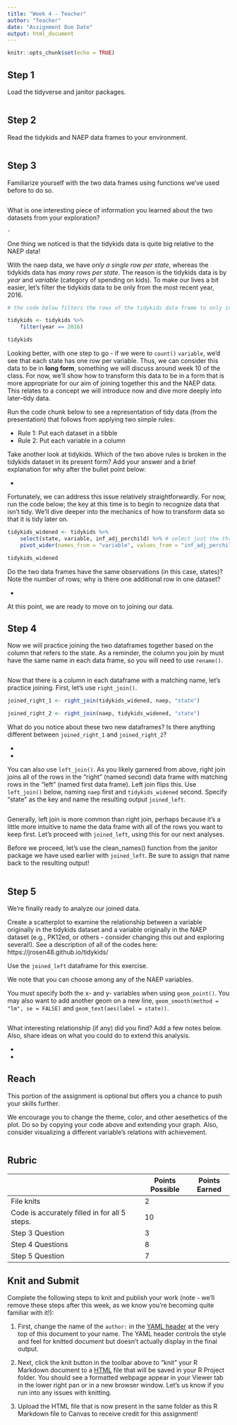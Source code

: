 ```yaml
---
title: "Week 4 - Teacher"
author: "Teacher"
date: "Assignment Due Date"
output: html_document
---
```


```r
knitr::opts_chunk$set(echo = TRUE)
```

## Step 1

Load the tidyverse and janitor packages.

```r

```

## Step 2

Read the tidykids and NAEP data frames to your environment.

```r

```

## Step 3

Familiarize yourself with the two data frames using functions we've used before to do so.

```r

```

What is one interesting piece of information you learned about the two datasets from your exploration?

```         
- 
```

One thing we noticed is that the tidykids data is quite big relative to the NAEP data! 

With the naep data, we have *only a single row per state*, whereas the tidykids data has *many rows per state*. The reason is the tidykids data is by *year* and *variable* (category of spending on kids). To make our lives a bit easier, let's filter the tidykids data to be only from the most recent year, 2016.

```r
# the code below filters the rows of the tidykids data frame to only include those for which the year is equivalent to 2016, and then (re)assigns the name tidykids to the resulting output

tidykids <- tidykids %>% 
    filter(year == 2016)

tidykids
```

Looking better, with one step to go - if we were to `count()` `variable`, we'd see that each state has one row per variable. Thus, we can consider this data to be in **long form**, something we will discuss around week 10 of the class. For now, we'll show how to transform this data to be in a form that is more appropriate for our aim of joining together this and the NAEP data. This relates to a concept we will introduce now and dive more deeply into later--tidy data.

Run the code chunk below to see a representation of tidy data (from the presentation) that follows from applying two simple rules:

- Rule 1: Put each dataset in a tibble
- Rule 2: Put each variable in a column

Take another look at tidykids. Which of the two above rules is broken in the tidykids dataset in its present form? Add your answer and a brief explanation for why after the bullet point below:

- 

Fortunately, we can address this issue relatively straightforwardly. For now, run the code below; the key at this time is to begin to recognize data that isn't tidy. We'll dive deeper into the mechanics of how to transform data so that it is tidy later on.

```r
tidykids_widened <- tidykids %>% 
    select(state, variable, inf_adj_perchild) %>% # select just the three variables we need
    pivot_wider(names_from = "variable", values_from = "inf_adj_perchild") # specify how we want the names of the variables and their values to be created

tidykids_widened
```

Do the two data frames have the same observations (in this case, states)? Note the number of rows; why is there one additional row in one dataset?

- 

At this point, we are ready to move on to joining our data.

## Step 4

Now we will practice joining the two dataframes together based on the column that refers to the state. As a reminder, the column you join by must have the same name in each data frame, so you will need to use `rename()`.

```r

```

Now that there is a column in each dataframe with a matching name, let's practice joining. First, let's use `right_join()`.

```r
joined_right_1 <- right_join(tidykids_widened, naep, "state")

joined_right_2 <- right_join(naep, tidykids_widened, "state")
```

What do you notice about these two new dataframes? Is there anything different between `joined_right_1` and `joined_right_2`?

-   

-   

You can also use `left_join()`. As you likely garnered from above, right join joins all of the rows in the "right" (named second) data frame with matching rows in the "left" (named first data frame). Left join flips this. Use `left_join()` below, naming `naep` first and `tidykids_widened` second. Specify "state" as the key and name the resulting output `joined_left`.

```r

```

Generally, left join is more common than right join, perhaps because it's a little more intuitive to name the data frame with all of the rows you want to keep first. Let's proceed with `joined_left`, using this for our next analyses.

Before we proceed, let's use the clean_names() function from the janitor package we have used earlier with `joined_left`. Be sure to assign that name back to the resulting output!

```r

```

## Step 5

We're finally ready to analyze our joined data.

Create a scatterplot to examine the relationship between a variable originally in the tidykids dataset and a variable originally in the NAEP dataset (e.g., PK12ed, or others - consider changing this out and exploring several!). See a description of all of the codes here: https://jrosen48.github.io/tidykids/

Use the `joined_left` dataframe for this exercise. 

We note that you can choose among any of the NAEP variables.

You must specify both the x- and y- variables when using `geom_point()`. You may also want to add another geom on a new line, `geom_smooth(method = "lm", se = FALSE)` and `geom_text(aes(label = state))`.

```r

```

What interesting relationship (if any) did you find? Add a few notes below. Also, share ideas on what you could do to extend this analysis.

-   
- 

## Reach

This portion of the assignment is optional but offers you a chance to push your skills further.

We encourage you to change the theme, color, and other aesethetics of the plot. Do so by copying your code above and extending your graph. Also, consider visualizing a different variable's relations with achievement.

```r

```

## Rubric

|                                               | Points Possible | Points Earned |
|-----------------------------------------------|-----------------|---------------|
| File knits                                    | 2               |               |
| Code is accurately filled in for all 5 steps. | 10              |               |
| Step 3 Question                               | 3               |               |
| Step 4 Questions                              | 8               |               |
| Step 5 Question                               | 7               |               |

## Knit and Submit

Complete the following steps to knit and publish your work (note - we'll remove these steps after this week, as we know you're becoming quite familiar with it!):

1.  First, change the name of the `author:` in the [YAML header](https://bookdown.org/yihui/rmarkdown-cookbook/rmarkdown-anatomy.html#yaml-metadata) at the very top of this document to your name. The YAML header controls the style and feel for knitted document but doesn't actually display in the final output.

2.  Next, click the knit button in the toolbar above to "knit" your R Markdown document to a [HTML](https://bookdown.org/yihui/rmarkdown/html-document.html) file that will be saved in your R Project folder. You should see a formatted webpage appear in your Viewer tab in the lower right pan or in a new browser window. Let's us know if you run into any issues with knitting.

3.  Upload the HTML file that is now present in the same folder as this R Markdown file to Canvas to receive credit for this assignment!
